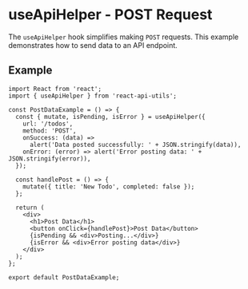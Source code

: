 
<Meta of={PostDataStories} />

# useApiHelper - POST Request

The `useApiHelper` hook simplifies making `POST` requests. This example demonstrates how to send data to an API endpoint.

## Example

```tsx
import React from 'react';
import { useApiHelper } from 'react-api-utils';

const PostDataExample = () => {
  const { mutate, isPending, isError } = useApiHelper({
    url: '/todos',
    method: 'POST',
    onSuccess: (data) =>
      alert('Data posted successfully: ' + JSON.stringify(data)),
    onError: (error) => alert('Error posting data: ' + JSON.stringify(error)),
  });

  const handlePost = () => {
    mutate({ title: 'New Todo', completed: false });
  };

  return (
    <div>
      <h1>Post Data</h1>
      <button onClick={handlePost}>Post Data</button>
      {isPending && <div>Posting...</div>}
      {isError && <div>Error posting data</div>}
    </div>
  );
};

export default PostDataExample;
```

